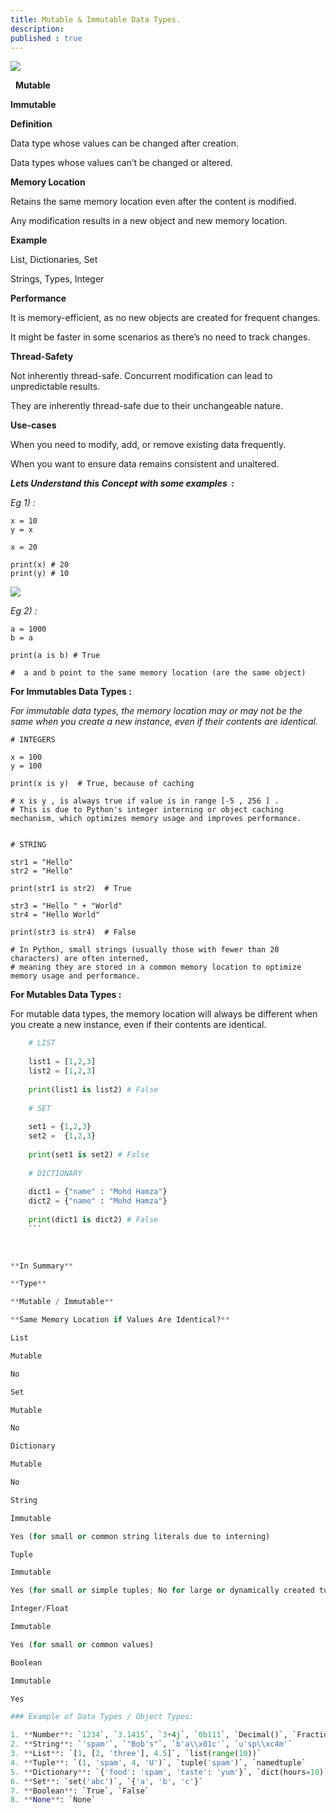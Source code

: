 ```yaml
---
title: Mutable & Immutable Data Types.
description: 
published : true
---
```


![](https://i.postimg.cc/y62mgZLQ/mutable-and-immutable.jpg)

 
**Mutable**

**Immutable**

**Definition**

Data type whose values can be changed after creation.

Data types whose values can’t be changed or altered.

**Memory Location**

Retains the same memory location even after the content is modified.

Any modification results in a new object and new memory location.

**Example**

List, Dictionaries, Set

Strings, Types, Integer

**Performance**

It is memory-efficient, as no new objects are created for frequent changes.

It might be faster in some scenarios as there’s no need to track changes.

**Thread-Safety**

Not inherently thread-safe. Concurrent modification can lead to unpredictable results.

They are inherently thread-safe due to their unchangeable nature.

**Use-cases**

When you need to modify, add, or remove existing data frequently.

When you want to ensure data remains consistent and unaltered.

**_Lets Understand this Concept with some examples  :_** 

_Eg 1) :_ 

    x = 10 
    y = x 
    
    x = 20
    
    print(x) # 20
    print(y) # 10

![](https://res.cloudinary.com/dkkifg17t/image/upload/v1735135070/Documentarium/Python/ok5n2vfh9pnhaeus8ypf.jpg)

_Eg 2) :_ 

    a = 1000
    b = a
    
    print(a is b) # True
    
    #  a and b point to the same memory location (are the same object)

**For Immutables Data Types :**

_For immutable data types, the memory location may or may not be the same when you create a new instance, even if their contents are identical._

    # INTEGERS
    
    x = 100
    y = 100
    
    print(x is y)  # True, because of caching
    
    # x is y , is always true if value is in range [-5 , 256 ] . 
    # This is due to Python's integer interning or object caching mechanism, which optimizes memory usage and improves performance.
    
    
    # STRING 
    
    str1 = "Hello"
    str2 = "Hello"
    
    print(str1 is str2)  # True
    
    str3 = "Hello " + "World"
    str4 = "Hello World"
    
    print(str3 is str4)  # False
    
    # In Python, small strings (usually those with fewer than 20 characters) are often interned, 
    # meaning they are stored in a common memory location to optimize memory usage and performance.
    

**For Mutables Data Types :**

For mutable data types, the memory location will always be different when you create a new instance, even if their contents are identical.

```python
    # LIST
    
    list1 = [1,2,3]
    list2 = [1,2,3]
    
    print(list1 is list2) # False
    
    # SET
    
    set1 = {1,2,3}
    set2 =  {1,2,3}
    
    print(set1 is set2) # False
    
    # DICTIONARY 
    
    dict1 = {"name" : "Mohd Hamza"}
    dict2 = {"name" : "Mohd Hamza"}
    
    print(dict1 is dict2) # False
    ```
    
    

**In Summary**

**Type**

**Mutable / Immutable**

**Same Memory Location if Values Are Identical?**

List

Mutable

No

Set

Mutable

No

Dictionary

Mutable

No

String

Immutable

Yes (for small or common string literals due to interning)

Tuple

Immutable

Yes (for small or simple tuples; No for large or dynamically created tuples)

Integer/Float

Immutable

Yes (for small or common values)

Boolean

Immutable

Yes

### Example of Data Types / Object Types:

1. **Number**: `1234`, `3.1415`, `3+4j`, `0b111`, `Decimal()`, `Fraction()`
2. **String**: `'spam'`, `"Bob's"`, `b'a\\x01c'`, `u'sp\\xc4m'`
3. **List**: `[1, [2, 'three'], 4.5]`, `list(range(10))`
4. **Tuple**: `(1, 'spam', 4, 'U')`, `tuple('spam')`, `namedtuple`
5. **Dictionary**: `{'food': 'spam', 'taste': 'yum'}`, `dict(hours=10)`
6. **Set**: `set('abc')`, `{'a', 'b', 'c'}`
7. **Boolean**: `True`, `False`
8. **None**: `None`
